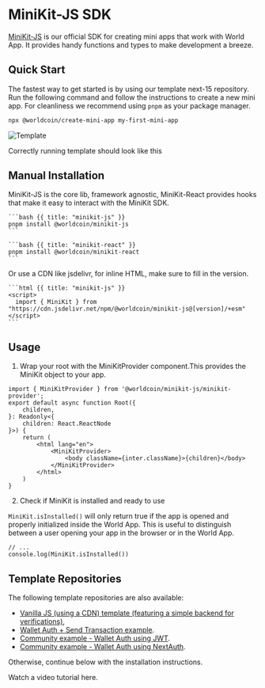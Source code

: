 
# MiniKit-JS SDK

[MiniKit-JS](https://github.com/worldcoin/minikit-js) is our official SDK for creating mini apps that work with World App. It provides handy functions and types to make development a breeze.

## Quick Start
The fastest way to get started is by using our template next-15 repository.
Run the following command and follow the instructions to create a new mini app. For cleanliness we recommend using `pnpm` as your package manager.

```bash
npx @worldcoin/create-mini-app my-first-mini-app
```
<div className="flex flex-col justify-center items-center">
  <Image src="/images/docs/mini-apps/quick-start/template.png" alt="Template" width={300} height={700} />
  <p className="text-sm italic mt-2">Correctly running template should look like this</p>
</div>

## Manual Installation

<Link href="https://www.npmjs.com/package/@worldcoin/minikit-js">MiniKit-JS</Link> is the core lib, framework agnostic,

<Link href="https://www.npmjs.com/package/@worldcoin/minikit-react">MiniKit-React </Link>provides hooks that make it
easy to interact with the MiniKit SDK.

<CodeGroup>

    ```bash {{ title: "minikit-js" }}
    pnpm install @worldcoin/minikit-js
    ```

    ```bash {{ title: "minikit-react" }}
    pnpm install @worldcoin/minikit-react
    ```

</CodeGroup>

Or use a CDN like <Link href="https://www.jsdelivr.com/package/npm/@worldcoin/minikit-js">jsdelivr</Link>, for inline HTML, make sure to fill in the version.

<CodeGroup>

    ```html {{ title: "minikit-js" }}
    <script>
      import { MiniKit } from "https://cdn.jsdelivr.net/npm/@worldcoin/minikit-js@[version]/+esm"
    </script>
    ```

</CodeGroup>

## Usage

1. Wrap your root with the MiniKitProvider component.This provides the MiniKit object to your app.

```tsx {{ title: 'src/index.tsx' }}
import { MiniKitProvider } from '@worldcoin/minikit-js/minikit-provider';
export default async function Root({
	children,
}: Readonly<{
	children: React.ReactNode
}>) {
	return (
		<html lang="en">
			<MiniKitProvider>
				<body className={inter.className}>{children}</body>
			</MiniKitProvider>
		</html>
	)
}
```

2. Check if MiniKit is installed and ready to use

`MiniKit.isInstalled()` will only return true if the app is opened and properly initialized inside the World App. This is useful to distinguish between a user opening your app in the browser or in the World App.

```tsx
// ...
console.log(MiniKit.isInstalled())
```


## Template Repositories

The following template repositories are also available:
-   [Vanilla JS (using a CDN) template (featuring a simple backend for verifications)](https://github.com/new?template_name=minikit-js-template&template_owner=worldcoin),
-   [Wallet Auth + Send Transaction example](https://github.com/worldcoin/minikit-web3-example).
-   [Community example - Wallet Auth using JWT](https://github.com/wlding-blocks/wld-mini-apps-101).
-   [Community example - Wallet Auth using NextAuth](https://github.com/supercorp-ai/minikit-wallet-auth-next-auth).

Otherwise, continue below with the installation instructions.

<Note type="info">
Watch a video tutorial <Link href="https://www.youtube.com/watch?v=QJ0htHP6lb0">here</Link>.
</Note>
